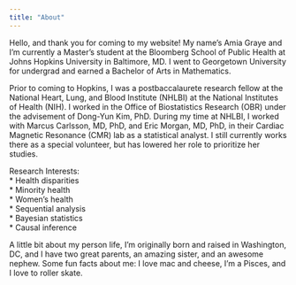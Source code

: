 ```yaml
---
title: "About"
---
```


Hello, and thank you for coming to my website! My name's Amia Graye and I'm currently a Master's student at the Bloomberg School of Public Health at Johns Hopkins University in Baltimore, MD. I went to Georgetown University for undergrad and earned a Bachelor of Arts in Mathematics.  

Prior to coming to Hopkins, I was a postbaccalaurete research fellow at the National Heart, Lung, and Blood Institute (NHLBI) at the National Institutes of Health (NIH). I worked in the Office of Biostatistics Research (OBR) under the advisement of Dong-Yun Kim, PhD. During my time at NHLBI, I worked with Marcus Carlsson, MD, PhD, and Eric Morgan, MD, PhD, in their Cardiac Magnetic Resonance (CMR) lab as a statistical analyst. I still currently works there as a special volunteer, but has lowered her role to prioritize her studies.  

Research Interests:  
* Health disparities   
* Minority health   
* Women's health   
* Sequential analysis  
* Bayesian statistics   
* Causal inference   

A little bit about my person life, I'm originally born and raised in Washington, DC, and I have two great parents, an amazing sister, and an awesome nephew. Some fun facts about me: I love mac and cheese, I'm a Pisces, and I love to roller skate. 